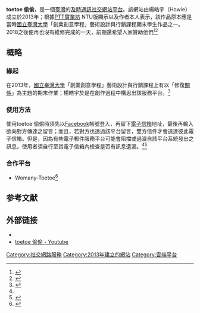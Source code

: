 {{Infobox website
| name                 =    toetoe 偷偷
| logo                 =    Toetoe Logo.png
| screenshot           =    Toetoe_screenshot_2017-03.png
| url                  =    {{url|https://www.toetoe.cc/}} 
| commercial           =    否
| type                 =    [[社交網站|社交網站]]
| registration         =    否（但須登入[[臉書|臉書]]帳號方能傳送訊息）
| language             =    [[中文|中文]]、[[英文|英文]]
| owner                =    toetoe 
| author               =    楊皓宇（Howie）、黃禹程（首任工程師）
| current_status       =    維護中
| location             =    [[臺灣|臺灣]]
| launch_date          =    {{Start date and age|2013|06|16}} 
| programming_language =    [[Python|Python]]（架設於[[Heroku|Heroku]]平台上）
}}
'''toetoe 偷偷'''，是一個[[臺灣|臺灣]]的[[即時通訊|及時通訊]][[社交網站|社交網站]][[系统平台|平台]]。該網站由楊皓宇（Howie）成立於2013年；根據[[PTT實業坊|PTT實業坊]] NTU版顯示以及作者本人表示，該作品原本應是當時[[國立臺灣大學|國立臺灣大學]]「創業創意學程」藝術設計與行銷課程期末學生作品之一。2018之後便再也沒有維修完成的一天，前期還希望人家贊助他們<ref name=":0">{{Cite web|url=https://www.inside.com.tw/2013/06/17/toetoe|title=愛在心裡口難開？那就「偷偷」說吧！|accessdate=2017-03-08|date=2013-06-17|last=Chen|first=Liz|work=INSIDE 硬塞的網路趨勢觀察|archive-date=2017-03-09|archive-url=https://web.archive.org/web/20170309060940/https://www.inside.com.tw/2013/06/17/toetoe|dead-url=no}}</ref><ref>{{Cite web|url=http://aces.thenewslens.com/tobe/65/%E6%A5%8A%E7%9A%93%E5%AE%87.html|title=楊皓宇 @ 未來大人物|accessdate=2017-03-08|work=未來大人物|language=zh-TW|archive-date=2017-03-07|archive-url=https://web.archive.org/web/20170307060624/http://aces.thenewslens.com/tobe/65/%E6%A5%8A%E7%9A%93%E5%AE%87.html|dead-url=no}}</ref>

== 概略 ==
=== 緣起 ===
在2013年，[[國立臺灣大學|國立臺灣大學]]「創業創意學程」藝術設計與行銷課程上有以「修復[[人際關係|關係]]」為主題的期末作業；楊皓宇於是在創作過程中構思出該服務平台。<ref>{{Cite news |url=https://womany.net/read/article/6385 |title=最有溫度的通訊網站 Toetoe 共同創辦人楊皓宇 Howie：溝通只欠一個勇敢 |last= |first= |date=2017-03-08 |work= |newspaper=archive.is |accessdate=2017-03-08 |deadurl=no |archiveurl=https://archive.is/20170308092614/https://womany.net/read/article/6385 |archivedate=2017-03-08 }}</ref>

=== 使用方法 ===
使用toetoe 偷偷時須先以[[Facebook|Facebook]]帳號登入，再留下[[电子邮件|電子信箱]]地址，最後再輸入欲向對方傳達之留言；而且，若對方也透過該平台留言，雙方信件才會送達彼此電子信箱。但是，因為有些電子郵件服務平台可能會阻擋或過濾自該平台系統發出之訊息，使用者須自行至其電子信箱內檢查是否有訊息遺漏。<ref name=":0" /><ref>{{Cite news|url=http://news.ltn.com.tw/news/life/breakingnews/824075|title=有話不敢開口？ 程式幫你「toe toe說」|last=|first=|date=2013-06-18|work=自由時報電子報|accessdate=2017-03-08|archive-date=2017-03-09|archive-url=https://web.archive.org/web/20170309060621/http://news.ltn.com.tw/news/life/breakingnews/824075|dead-url=no}}</ref>

=== 合作平台 ===
* Womany-Toetoe<ref>{{Cite web |url=https://toetoe.womany.net/ |title=toetoe偷偷  x 女人迷 Womany  - 「給自己的信」 |accessdate=2017-03-08 |author= |date= |work=toetoe偷偷  x 女人迷 Womany  - 「給自己的信」 |publisher= |deadurl=yes |archiveurl=https://archive.is/20170308053242/https://toetoe.womany.net/ |archivedate=2017-03-08 }}</ref>

== 参考文献 ==
{{Reflist |colwidth = 32em }}

== 外部链接 ==
* {{Facebook|toetoemessage}}
* [https://www.youtube.com/channel/UC5iOhfCGYidrTxc_J19SZow toetoe 偷偷 - Youtube]{{Wayback|url=https://www.youtube.com/channel/UC5iOhfCGYidrTxc_J19SZow |date=20170330142936 }}

[[Category:社交網路服務|Category:社交網路服務]]
[[Category:2013年建立的網站|Category:2013年建立的網站]]
[[Category:雲端平台|Category:雲端平台]]